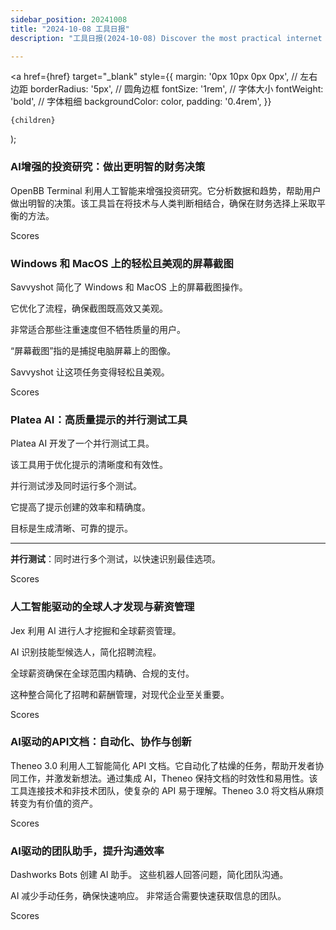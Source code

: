 ```yaml
---
sidebar_position: 20241008
title: "2024-10-08 工具日报"
description: "工具日报(2024-10-08) Discover the most practical internet software, AI tools, and products of 2024 through the Tools Daily!"

---
```



  <a
    href={href}
    target="_blank"
    style={{
      margin: '0px 10px 0px 0px', // 左右边距
      borderRadius: '5px', // 圆角边框
      fontSize: '1rem', // 字体大小
      fontWeight: 'bold', // 字体粗细
      backgroundColor: color,
      padding: '0.4rem',
    }}
  >
    {children}
  </a>
);

### AI增强的投资研究：做出更明智的财务决策

OpenBB Terminal 利用人工智能来增强投资研究。它分析数据和趋势，帮助用户做出明智的决策。该工具旨在将技术与人类判断相结合，确保在财务选择上采取平衡的方法。

<Link href="/news/2024/10/08/AIEnhanced-Investment-Research-Making-Smarter-Financial-Deci" color="#B0C4DE">Scores</Link>

### Windows 和 MacOS 上的轻松且美观的屏幕截图

Savvyshot 简化了 Windows 和 MacOS 上的屏幕截图操作。

它优化了流程，确保截图既高效又美观。

非常适合那些注重速度但不牺牲质量的用户。

“屏幕截图”指的是捕捉电脑屏幕上的图像。

Savvyshot 让这项任务变得轻松且美观。

<Link href="/news/2024/10/08/Effortless-and-Aesthetic-Screen-Capturing-on-Windows-and-Mac" color="#B0C4DE">Scores</Link>

### Platea AI：高质量提示的并行测试工具

Platea AI 开发了一个并行测试工具。

该工具用于优化提示的清晰度和有效性。

并行测试涉及同时运行多个测试。

它提高了提示创建的效率和精确度。

目标是生成清晰、可靠的提示。

---

**并行测试**：同时进行多个测试，以快速识别最佳选项。

<Link href="/news/2024/10/08/Platea-AI-Parallel-Testing-Tool-for-HighQuality-Prompts" color="#B0C4DE">Scores</Link>

### 人工智能驱动的全球人才发现与薪资管理

Jex 利用 AI 进行人才挖掘和全球薪资管理。

AI 识别技能型候选人，简化招聘流程。

全球薪资确保在全球范围内精确、合规的支付。

这种整合简化了招聘和薪酬管理，对现代企业至关重要。

<Link href="/news/2024/10/08/AIDriven-Talent-Discovery-and-Global-Payroll-Management" color="#B0C4DE">Scores</Link>

### AI驱动的API文档：自动化、协作与创新

Theneo 3.0 利用人工智能简化 API 文档。它自动化了枯燥的任务，帮助开发者协同工作，并激发新想法。通过集成 AI，Theneo 保持文档的时效性和易用性。该工具连接技术和非技术团队，使复杂的 API 易于理解。Theneo 3.0 将文档从麻烦转变为有价值的资产。

<Link href="/news/2024/10/08/AIPowered-API-Documentation-Automation-Collaboration-and-Inn" color="#B0C4DE">Scores</Link>

### AI驱动的团队助手，提升沟通效率

Dashworks Bots 创建 AI 助手。
这些机器人回答问题，简化团队沟通。

AI 减少手动任务，确保快速响应。
非常适合需要快速获取信息的团队。

<Link href="/news/2024/10/08/AIPowered-Team-Assistants-for-Enhanced-Communication-Efficie" color="#B0C4DE">Scores</Link>

